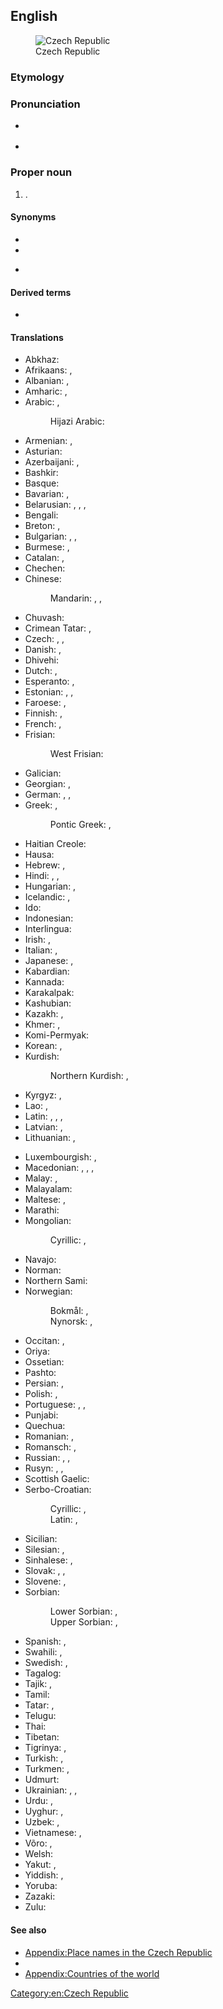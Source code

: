 ==English==
{{wikipedia}}
[[File:Ez-map.png|thumb|Czech Republic]]

===Etymology===
{{rfe|cs}}

===Pronunciation===
* {{a|UK|US}} {{IPA|en|/ˈtʃɛk ɹɪˈpʌblɪk/}}
* {{audio|en|en-us-Czech Republic.ogg|Audio (US)}}

===Proper noun===
{{en-proper noun|head=the [[Czech]] [[republic|Republic]]}}

# {{senseid|en|Q213}}{{place|en|country|r/Central Europe}}.

====Synonyms====
* {{l|en|Czechia}}
* {{l|en|Czechland}}
* {{l|en|CR}} {{qualifier|abbreviation}}

====Derived terms====
* {{l|en|CZE}}

====Translations====
{{trans-top|id=Q213|country in Central Europe}}
* Abkhaz: {{t|ab|Чехиа|sc=Cyrl}}
* Afrikaans: {{t|af|Tsjeggiese Republiek}}, {{t|af|Tsjeggië}}
* Albanian: {{t|sq|Çeke|f}}, {{t+|sq|Republika Çeke|f}}
* Amharic: {{t|am|ቼክ|sc=Ethi}}, {{t|am|ቼክ ረፑብሊክ}}
* Arabic: {{t|ar|جُمْهُورِيَّة التْشِيك|f}}, {{t|ar|التْشِيك|f}}
*: Hijazi Arabic: {{t|acw|التشيك|tr=at-tšīk}}
* Armenian: {{t|hy|Չեխիայի Հանրապետություն}}, {{t|hy|Չեխիա}}
* Asturian: {{t+|ast|Chequia|f}}
* Azerbaijani: {{t|az|Çex Respublikası}}, {{t+|az|Çexiya}}
* Bashkir: {{t|ba|Чехия|sc=Cyrl}}
* Basque: {{t|eu|Txekiako Errepublika}}
* Bavarian: {{t|bar|Tschechische Republik|f}}, {{t|bar|Tschechei|f}}
* Belarusian: {{t|be|Чэ́шская Рэспу́бліка|f}}, {{t|be|Чэ́хія|f}}, {{t|be|Чэ́ская Рэспу́бліка|f}} {{q|Taraškievica}}, {{t|be|ЧР|f}}
* Bengali: {{t+|bn|চেক প্রজাতন্ত্র}}
* Breton: {{t|br|Republik Tchek}}, {{t+|br|Tchekia}}
* Bulgarian: {{t|bg|Че́шка репу́блика|f}}, {{t+|bg|Че́хия|f}}, {{t|bg|ЧР|f}}
* Burmese: {{t|my|ချက်သမ္မတ}}, {{t+|my|ချက်}}
* Catalan: {{t|ca|República Txeca|f}}, {{t+|ca|Txèquia|f}}
* Chechen: {{t|ce|Чехи}}
* Chinese:
*: Mandarin: {{t+|cmn|捷克共和國}}, {{t+|cmn|捷克共和国|tr=Jiékè gònghéguó}}, {{t+|cmn|捷克|tr=Jiékè}}
* Chuvash: {{t|cv|Чех Республики|sc=Cyrl}}
* Crimean Tatar: {{t|crh|Çeh Cumhuriyeti}}, {{t|crh|Çehiya}}
* Czech: {{t+|cs|Česká republika|f}}, {{t+|cs|Česko|n}}, {{t+|cs|ČR|f}}
* Danish: {{t|da|Den Tjekkiske Republik|c}}, {{t+|da|Tjekkiet|n}}
* Dhivehi: {{t|dv|ޗެކް|sc=Thaa}}
* Dutch: {{t+|nl|Tsjechische Republiek}}, {{t+|nl|Tsjechië|n}}
* Esperanto: {{t|eo|Ĉeĥa Respubliko}}, {{t|eo|Ĉeĥio}}
* Estonian: {{t|et|Tšehhi Vabariik}}, {{t+|et|Tšehhi}}, {{q|rare}} {{t|et|Tšehhimaa}}
* Faroese: {{t|fo|Kekska lýðveldið|n}}, {{t+|fo|Kekkia|n}}
* Finnish: {{t+|fi|Tšekin tasavalta}}, {{t+|fi|Tšekki}}
* French: {{t+|fr|République tchèque|f}}, {{t+|fr|Tchéquie|f}}
* Frisian:
*: West Frisian: {{t|fy|Tsjechje}}
* Galician: {{t|gl|República Checa|f}}
* Georgian: {{t|ka|ჩეხეთის რესპუბლიკა|sc=Geor}}, {{t|ka|ჩეხეთი|sc=Geor}}
* German: {{t+|de|Tschechische Republik|f}}, {{t+|de|Tschechien|n}}, {{q|rare}} {{t+|de|Tschechei|f}}
* Greek: {{t|el|Δημοκρατία της Τσεχίας|f}}, {{t+|el|Τσεχία|f}}
*: Pontic Greek: {{t|pnt|Δημοκρατίαν τη Τσεχίας}}, {{t|pnt|Τσεχία}}
* Haitian Creole: {{t|ht|Repiblik Tcheki}}
* Hausa: {{t|ha|Jamhuriyar Cak}}
* Hebrew: {{t|he|צֶ׳כְיָה|f|tr=chekhia}}, {{t|he|הָרֶפּוּבְּלִיקָה הַצֵ׳כִית|tr=ha-repubelikah ha-cheikia}}
* Hindi: {{t+|hi|चेक गणराज्य|m}}, {{t+|hi|चेक}}, {{t|hi|चेक रिपब्लिक}}
* Hungarian: {{t+|hu|Cseh Köztársaság}}, {{t+|hu|Csehország}}
* Icelandic: {{t|is|Tékkneska lýðveldið|n}}, {{t+|is|Tékkland|n}}
* Ido: {{t+|io|Chekia}}
* Indonesian: {{t|id|Ceko}}
* Interlingua: {{t|ia|Republica Chec}}
* Irish: {{t|ga|Poblacht na Seice|f}}, {{t|ga|Seic|alt=an tSeic|f}}
* Italian: {{t+|it|Repubblica Ceca|f}}, {{t+|it|Cechia|f}}
* Japanese: {{t|ja|チェコ共和国|tr=ちぇこきょうわこく, Cheko kyōwakoku}}, {{t+|ja|チェコ|tr=Cheko}}
* Kabardian: {{t|kbd|Чехиэ}}
* Kannada: {{t+|kn|ಜೆಕ್|sc=Knda}}
* Karakalpak: {{t|kaa|Shexiya}}
* Kashubian: {{t+|csb|Czeskô Repùblika|f}}
* Kazakh: {{t|kk|Чех Республикасы|sc=Cyrl}}, {{t|kk|Чехия|sc=Cyrl}}
* Khmer: {{t+|km|សាធារណរដ្ឋឆែក}}, {{t+|km|ឆែក}}
* Komi-Permyak: {{t|koi|Ческо}}
* Korean: {{t|ko|^체코 공화국}}, {{t+|ko|^체코}}
* Kurdish:
*: Northern Kurdish: {{t|kmr|Komara Çek}}, {{t|kmr|Çekya}}
* Kyrgyz: {{t|ky|Чех Республикасы|sc=Cyrl}}, {{t+|ky|Чехия|sc=Cyrl}}
* Lao: {{t|lo|ສາທາລະນະລັດແຊັກ}}, {{t|lo|ເຊັກກີ}}
* Latin: {{t|la|Respublica Cecha|f}}, {{t|la|Cechia|f}}, {{t|la|Czechia|f}}, {{t|la|Tzechia|f}}
* Latvian: {{t|lv|Čehijas Republika|f}}, {{t+|lv|Čehija|f}}
* Lithuanian: {{t+|lt|Čekijos Respublika|f}}, {{t+|lt|Čekija|f}}
{{trans-mid}}
* Luxembourgish: {{t+|lb|Tschechesch Republik}}, {{t+|lb|Tschechei|alt=d'Tschechei|f}}
* Macedonian: {{t|mk|Че́шка Репу́блика|f|sc=Cyrl}}, {{t+|mk|Че́шка|f|sc=Cyrl}}, {{q|rarely}} {{t|mk|Че́хија|f|sc=Cyrl}}, {{t|mk|ЧР|f}}
* Malay: {{t|ms|Republik Czech}}, {{t|ms|Czech}}
* Malayalam: {{t|ml|ചെക്ക്‌|sc=Mlym}}
* Maltese: {{t|mt|Repubblika Ċeka|alt=ir-Repubblika Ċeka}}, {{t|mt|Ċekja|f}}
* Marathi: {{t|mr|चेक}}
* Mongolian:
*: Cyrillic: {{t|mn|Бүгд Найрамдах Чех Улс}}, {{t|mn|Чех улс}}
* Navajo: {{t|nv|Chek bikéyah}}
* Norman: {{t|nrf|Républyique Tchèque|f}} {{qualifier|Jersey}}
* Northern Sami: {{t|se|Čeahkka}}
* Norwegian:
*: Bokmål: {{t|nb|Den tsjekkiske republikk|m}}, {{t+|nb|Tsjekkia|n}}
*: Nynorsk: {{t|nn|Den tsjekkiske republikken|m}}, {{t+|nn|Tsjekkia|n}}
* Occitan: {{t+|oc|Republica Chèca|f}}, {{t+|oc|Chequia|f}}
* Oriya: {{t|or|ଚେକ୍ ଗଣରାଜ୍ୟ}}
* Ossetian: {{t|os|Чехи|sc=Cyrl}}
* Pashto: {{t|ps|چک جمهوریت|m|tr=ček ǰamhuryát}}
* Persian: {{t+|fa|جمهوری چک|tr=jomhuri-ye ček}}, {{t+|fa|چک|tr=ček}}
* Polish: {{t+|pl|Republika Czeska|f}}, {{t+|pl|Czechy|p}}
* Portuguese: {{t+|pt|República Tcheca}}, {{t+|pt|Chéquia|f}}, {{t+|pt|Tchéquia|f}}
* Punjabi: {{t|pa|ਚੈੱਕ ਗਣਰਾਜ}}
* Quechua: {{t|qu|Chiksuyu}}
* Romanian: {{t+|ro|Republica Cehă|f}}, {{t+|ro|Cehia|f}}
* Romansch: {{t|rm|Republica Tscheca|f}}, {{t|rm|Tschechia|f}}
* Russian: {{t+|ru|Че́шская Респу́блика|f}}, {{t+|ru|Че́хия|f}}, {{t+|ru|ЧР|f}}
* Rusyn: {{t|rue|Че́сько|n}}, {{t|rue|Че́ська Репу́блика|f}} {{qualifier|Pannonian}}, {{t|rue|Че́хія|f}}
* Scottish Gaelic: {{t|gd|Seic|alt=an t-Seic|f}}
* Serbo-Croatian:
*: Cyrillic: {{t|sh|Че̏шка̄ Репу̀блика|f}}, {{t|sh|Че̏шка̄|f}}
*: Latin: {{t|sh|Čȅškā Repùblika|f}}, {{t+|sh|Čȅškā|f}}
* Sicilian: {{t|scn|Ripùbblica Ceca|f}}
* Silesian: {{t|szl|Czesko Republika|f}}, {{t|szl|Czesko|n}}
* Sinhalese: {{t|si|චෙක් ජනරජය|sc=Sinh}}, {{t|si|චෙක්|sc=Sinh}}
* Slovak: {{t|sk|Česká republika|f}}, {{t+|sk|Česko|n}}, {{t+|sk|ČR|f}}
* Slovene: {{t|sl|Čéška Repúblika|f}}, {{t+|sl|Čéška|f}}
* Sorbian:
*: Lower Sorbian: {{t|dsb|Česka|f}}, {{t|dsb|Česka republika|f}}
*: Upper Sorbian: {{t|hsb|Čěska|f}}, {{t|hsb|Čěska republika|f}}
* Spanish: {{t+|es|República Checa|f}}, {{t+|es|Chequia|f}}
* Swahili: {{t|sw|Jamhuri ya Ucheki}}, {{t|sw|Ucheki}}
* Swedish: {{t|sv|Tjeckiska republiken|c}}, {{t+|sv|Tjeckien|n}}
* Tagalog: {{t+|tl|Republikang Tseko}}
* Tajik: {{t|tg|Чех Ҷумҳурии}}, {{t|tg|Чехия}}
* Tamil: {{t|ta|செக்|sc=Taml}}
* Tatar: {{t|tt|Чехия Җөмһүрият}}, {{t|tt|Чехия}}
* Telugu: {{t|te|చెక్|sc=Telu}}
* Thai: {{t+|th|สาธารณรัฐเช็ก}}
* Tibetan: {{t|bo|ཅེ་ཁེ།|sc=Tibt}}
* Tigrinya: {{t|ti|ሪፓብሊክ ቸክ}}, {{t|ti|ቼክ ሪፓብሊክ}}
* Turkish: {{t+|tr|Çek Cumhuriyeti}}, {{t+|tr|Çekya}}
* Turkmen: {{t|tk|Çeh Republikasy}}, {{t|tk|Çehiýa}}
* Udmurt: {{t|udm|Чехия|sc=Cyrl}}
* Ukrainian: {{t|uk|Че́ська Респу́бліка|f}}, {{t+|uk|Че́хія|f}}, {{t|uk|ЧР|f}}
* Urdu: {{t|ur|چیک|tr=cek|sc=ur-Arab}}, {{t|ur|چیک جمہوریہ|tr=cek jamhūriya}}
* Uyghur: {{t|ug|چېخ جۇمھۇرىيەتى|sc=ug-Arab}}, {{t|ug|چېخ|sc=ug-Arab}}
* Uzbek: {{t|uz|Chex Respublikasi}}, {{t+|uz|Chexiya}}
* Vietnamese: {{t|vi|Cộng hòa Séc}}, {{t|vi|Séc}}
* Võro: {{t|vro|Tsehhi Vabariik'}}, {{t|vro|Tsehhi}}
* Welsh: {{t+|cy|Gweriniaeth Tsiec|alt=y Weriniaeth Tsiec}}
* Yakut: {{t|sah|Чех Республиката|sc=Cyrl}}, {{t|sah|Чехия|sc=Cyrl}}
* Yiddish: {{t|yi|טשעכישע רעפּובליק|f}}, {{t|yi|טשעכײַ|f}}
* Yoruba: {{t|yo|Şẹ́ẹ́kì}}
* Zazaki: {{qualifier|Southern Zazaki}} {{t+|zza|Çekıstan}}
* Zulu: {{t|zu|ITsheki}}
{{trans-bottom}}

====See also====
* [[Appendix:Place names in the Czech Republic]]
* {{list:countries of Europe/en}}
* [[Appendix:Countries of the world]]

[[Category:en:Czech Republic]]